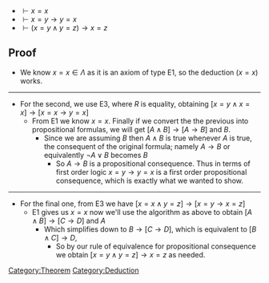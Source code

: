 * <math display="inline">\vdash x = x</math>
* <math display="inline">\vdash x = y \to y = x</math>
* <math display="inline">\vdash \left( x = y \land y = z \right) \to x = z</math>

== Proof ==

* We know <math display="inline">x = x \in \Lambda</math> as it is an axiom of type E1, so the deduction <math display="inline">\left( x = x \right)</math> works.
----
* For the second, we use E3, where <math display="inline">R</math> is equality, obtaining <math display="block">\left[ x = y \land x = x \right] \to \left[ x = x \to y = x \right]</math>
** From E1 we know <math display="inline">x = x</math>. Finally if we convert the the previous into propositional formulas, we will get <math display="inline">\left[ A \land B \right] \to \left[ A \to B \right]</math> and <math display="inline">B</math>. 
*** Since we are assuming <math display="inline">B</math> then <math display="inline">A \land B</math> is true whenever <math display="inline">A</math> is true, the consequent of the original formula; namely <math display="inline">A \to B</math> or equivalently <math display="inline">\neg A \lor B</math> becomes <math display="inline">B</math>
**** So <math display="inline">A \to B</math> is a propositional consequence. Thus in terms of first order logic <math display="inline">x = y \to y = x</math> is a first order propositional consequence, which is exactly what we wanted to show.
----
* For the final one, from E3 we have <math display="block">\left[ x = x \land y = z \right] \to \left[ x = y \to x = z \right]</math>
** E1 gives us <math display="inline">x =x</math> now we'll use the algorithm as above to obtain <math display="inline">\left[ A \land B  \right]\to \left[ C \to D  \right]</math> and <math display="inline">A</math>
*** Which simplifies down to <math display="inline">B \to \left[ C \to D \right]</math>, which is equivalent to <math display="inline">\left[ B \land C  \right]\to D</math>, 
**** So by our rule of equivalence for propositional consequence we obtain <math display="inline">\left[ x = y \land y = z \right] \to x = z</math> as needed.
[[Category:Theorem]]
[[Category:Deduction]]